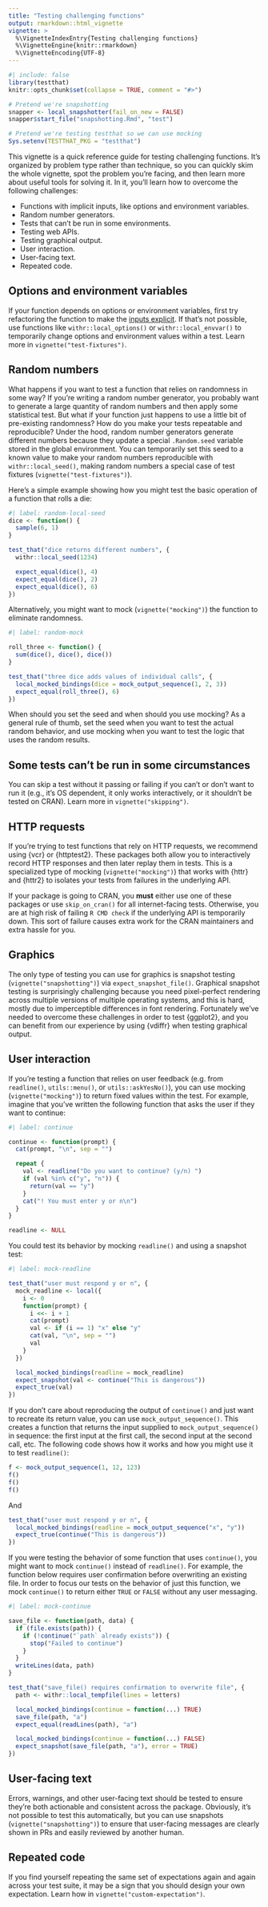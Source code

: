 ```yaml
---
title: "Testing challenging functions"
output: rmarkdown::html_vignette
vignette: >
  %\VignetteIndexEntry{Testing challenging functions}
  %\VignetteEngine{knitr::rmarkdown}
  %\VignetteEncoding{UTF-8}
---
```


```r
#| include: false
library(testthat)
knitr::opts_chunk$set(collapse = TRUE, comment = "#>")

# Pretend we're snapshotting
snapper <- local_snapshotter(fail_on_new = FALSE)
snapper$start_file("snapshotting.Rmd", "test")

# Pretend we're testing testthat so we can use mocking
Sys.setenv(TESTTHAT_PKG = "testthat")
```

This vignette is a quick reference guide for testing challenging functions. It's organized by problem type rather than technique, so you can quickly skim the whole vignette, spot the problem you're facing, and then learn more about useful tools for solving it. In it, you'll learn how to overcome the following challenges:

* Functions with implicit inputs, like options and environment variables.
* Random number generators.
* Tests that can't be run in some environments.
* Testing web APIs.
* Testing graphical output.
* User interaction.
* User-facing text.
* Repeated code.

## Options and environment variables

If your function depends on options or environment variables, first try refactoring the function to make the [inputs explicit](https://design.tidyverse.org/inputs-explicit.html). If that's not possible, use functions like `withr::local_options()` or `withr::local_envvar()` to temporarily change options and environment values within a test. Learn more in `vignette("test-fixtures")`.

<!-- FIXME: Consider adding a brief example showing the difference between implicit and explicit approaches - this would make the recommendation more concrete -->

## Random numbers

What happens if you want to test a function that relies on randomness in some way? If you're writing a random number generator, you probably want to generate a large quantity of random numbers and then apply some statistical test. But what if your function just happens to use a little bit of pre-existing randomness? How do you make your tests repeatable and reproducible? Under the hood, random number generators generate different numbers because they update a special `.Random.seed` variable stored in the global environment. You can temporarily set this seed to a known value to make your random numbers reproducible with `withr::local_seed()`, making random numbers a special case of test fixtures (`vignette("test-fixtures")`).

Here's a simple example showing how you might test the basic operation of a function that rolls a die:

```r
#| label: random-local-seed
dice <- function() {
  sample(6, 1)
}

test_that("dice returns different numbers", {
  withr::local_seed(1234)

  expect_equal(dice(), 4)
  expect_equal(dice(), 2)
  expect_equal(dice(), 6)
})
```

Alternatively, you might want to mock (`vignette("mocking")`) the function to eliminate randomness.

```r
#| label: random-mock

roll_three <- function() {
  sum(dice(), dice(), dice())
}

test_that("three dice adds values of individual calls", {
  local_mocked_bindings(dice = mock_output_sequence(1, 2, 3))
  expect_equal(roll_three(), 6)
})
```

When should you set the seed and when should you use mocking? As a general rule of thumb, set the seed when you want to test the actual random behavior, and use mocking when you want to test the logic that uses the random results.

## Some tests can't be run in some circumstances

You can skip a test without it passing or failing if you can't or don't want to run it (e.g., it's OS dependent, it only works interactively, or it shouldn't be tested on CRAN). Learn more in `vignette("skipping")`.

## HTTP requests

If you're trying to test functions that rely on HTTP requests, we recommend using {vcr} or {httptest2}. These packages both allow you to interactively record HTTP responses and then later replay them in tests. This is a specialized type of mocking (`vignette("mocking")`) that works with {httr} and {httr2} to isolates your tests from failures in the underlying API. 

If your package is going to CRAN, you **must** either use one of these packages or use `skip_on_cran()` for all internet-facing tests. Otherwise, you are at high risk of failing `R CMD check` if the underlying API is temporarily down. This sort of failure causes extra work for the CRAN maintainers and extra hassle for you.

## Graphics

The only type of testing you can use for graphics is snapshot testing (`vignette("snapshotting")`) via `expect_snapshot_file()`. Graphical snapshot testing is surprisingly challenging because you need pixel-perfect rendering across multiple versions of multiple operating systems, and this is hard, mostly due to imperceptible differences in font rendering. Fortunately we've needed to overcome these challenges in order to test {ggplot2}, and you can benefit from our experience by using {vdiffr} when testing graphical output.

## User interaction

If you're testing a function that relies on user feedback (e.g. from `readline()`, `utils::menu()`, or `utils::askYesNo()`), you can use mocking (`vignette("mocking")`) to return fixed values within the test. For example, imagine that you've written the following function that asks the user if they want to continue:

```r
#| label: continue

continue <- function(prompt) {
  cat(prompt, "\n", sep = "")

  repeat {
    val <- readline("Do you want to continue? (y/n) ")
    if (val %in% c("y", "n")) {
      return(val == "y")
    }
    cat("! You must enter y or n\n")
  }  
}

readline <- NULL
```

You could test its behavior by mocking `readline()` and using a snapshot test:

```r
#| label: mock-readline

test_that("user must respond y or n", {
  mock_readline <- local({
    i <- 0
    function(prompt) {
      i <<- i + 1
      cat(prompt)
      val <- if (i == 1) "x" else "y"
      cat(val, "\n", sep = "")
      val
    }
  })

  local_mocked_bindings(readline = mock_readline)
  expect_snapshot(val <- continue("This is dangerous"))
  expect_true(val)
})
```

If you don't care about reproducing the output of `continue()` and just want to recreate its return value, you can use `mock_output_sequence()`. This creates a function that returns the input supplied to `mock_output_sequence()` in sequence: the first input at the first call, the second input at the second call, etc. The following code shows how it works and how you might use it to test `readline()`:

```r
f <- mock_output_sequence(1, 12, 123)
f()
f()
f()
```

And 

```r
test_that("user must respond y or n", {
  local_mocked_bindings(readline = mock_output_sequence("x", "y"))
  expect_true(continue("This is dangerous"))
})
```


If you were testing the behavior of some function that uses `continue()`, you might want to mock `continue()` instead of `readline()`. For example, the function below requires user confirmation before overwriting an existing file. In order to focus our tests on the behavior of just this function, we mock `continue()` to return either `TRUE` or `FALSE` without any user messaging.

```r
#| label: mock-continue

save_file <- function(path, data) {
  if (file.exists(path)) {
    if (!continue("`path` already exists")) {
      stop("Failed to continue")
    }
  }
  writeLines(data, path)
}

test_that("save_file() requires confirmation to overwrite file", {
  path <- withr::local_tempfile(lines = letters)

  local_mocked_bindings(continue = function(...) TRUE)
  save_file(path, "a")
  expect_equal(readLines(path), "a")

  local_mocked_bindings(continue = function(...) FALSE)
  expect_snapshot(save_file(path, "a"), error = TRUE)
})
```

## User-facing text

Errors, warnings, and other user-facing text should be tested to ensure they're both actionable and consistent across the package. Obviously, it's not possible to test this automatically, but you can use snapshots (`vignette("snapshotting")`) to ensure that user-facing messages are clearly shown in PRs and easily reviewed by another human.

## Repeated code

If you find yourself repeating the same set of expectations again and again across your test suite, it may be a sign that you should design your own expectation. Learn how in `vignette("custom-expectation")`.
